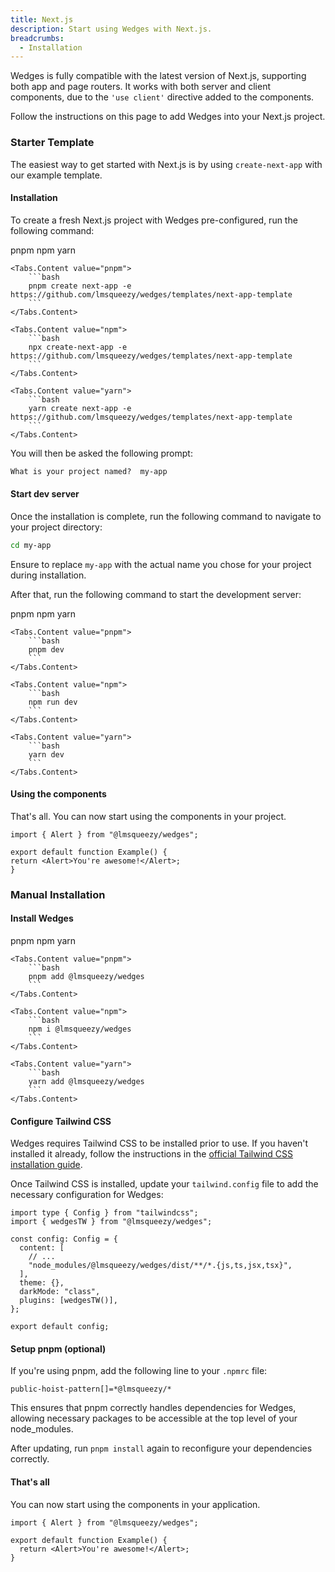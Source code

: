 ```yaml
---
title: Next.js
description: Start using Wedges with Next.js.
breadcrumbs:
  - Installation
---
```


Wedges is fully compatible with the latest version of Next.js, supporting both app and page routers. It works with both server and client components, due to the `'use client'` directive added to the components.

Follow the instructions on this page to add Wedges into your Next.js project.

### Starter Template

The easiest way to get started with Next.js is by using `create-next-app` with our example template.

<Steps>

#### Installation

To create a fresh Next.js project with Wedges pre-configured, run the following command:

<Tabs variant='underlined' defaultValue='pnpm'>
    <Tabs.List>
        <Tabs.Trigger value="pnpm">pnpm</Tabs.Trigger>
        <Tabs.Trigger value="npm">npm</Tabs.Trigger>
        <Tabs.Trigger value="yarn">yarn</Tabs.Trigger>
    </Tabs.List>

    <Tabs.Content value="pnpm">
        ```bash
        pnpm create next-app -e https://github.com/lmsqueezy/wedges/templates/next-app-template
        ```
    </Tabs.Content>

    <Tabs.Content value="npm">
        ```bash
        npx create-next-app -e https://github.com/lmsqueezy/wedges/templates/next-app-template
        ```
    </Tabs.Content>

    <Tabs.Content value="yarn">
        ```bash
        yarn create next-app -e https://github.com/lmsqueezy/wedges/templates/next-app-template
        ```
    </Tabs.Content>
</Tabs>

You will then be asked the following prompt:

```txt showLineNumbers
What is your project named?  my-app
```

#### Start dev server

Once the installation is complete, run the following command to navigate to your project directory:

```bash /my-app/
cd my-app
```

Ensure to replace `my-app` with the actual name you chose for your project during installation.

After that, run the following command to start the development server:

<Tabs variant='underlined' defaultValue='pnpm'>
    <Tabs.List>
        <Tabs.Trigger value="pnpm">pnpm</Tabs.Trigger>
        <Tabs.Trigger value="npm">npm</Tabs.Trigger>
        <Tabs.Trigger value="yarn">yarn</Tabs.Trigger>
    </Tabs.List>

    <Tabs.Content value="pnpm">
        ```bash
        pnpm dev
        ```
    </Tabs.Content>

    <Tabs.Content value="npm">
        ```bash
        npm run dev
        ```
    </Tabs.Content>

    <Tabs.Content value="yarn">
        ```bash
        yarn dev
        ```
    </Tabs.Content>
</Tabs>

#### Using the components

That's all. You can now start using the components in your project.

```tsx {1,4} showLineNumbers
import { Alert } from "@lmsqueezy/wedges";

export default function Example() {
return <Alert>You're awesome!</Alert>;
}
```
</Steps>

### Manual Installation

<Steps>

#### Install Wedges

<Tabs variant='underlined' defaultValue='pnpm'>
    <Tabs.List>
        <Tabs.Trigger value="pnpm">pnpm</Tabs.Trigger>
        <Tabs.Trigger value="npm">npm</Tabs.Trigger>
        <Tabs.Trigger value="yarn">yarn</Tabs.Trigger>
    </Tabs.List>

    <Tabs.Content value="pnpm">
        ```bash
        pnpm add @lmsqueezy/wedges
        ```
    </Tabs.Content>

    <Tabs.Content value="npm">
        ```bash
        npm i @lmsqueezy/wedges
        ```
    </Tabs.Content>

    <Tabs.Content value="yarn">
        ```bash
        yarn add @lmsqueezy/wedges
        ```
    </Tabs.Content>
</Tabs>

#### Configure Tailwind CSS

Wedges requires Tailwind CSS to be installed prior to use. If you haven't installed it already, follow the instructions in the <a href="https://tailwindcss.com/docs/installation/" target="_blank" rel='nofollow noreferrer'>official Tailwind CSS installation guide</a>.

Once Tailwind CSS is installed, update your `tailwind.config` file to add the necessary configuration for Wedges:

```tsx {2,7,10,11} title="tailwind.config.ts" showLineNumbers
import type { Config } from "tailwindcss";
import { wedgesTW } from "@lmsqueezy/wedges";

const config: Config = {
  content: [
    // ...
    "node_modules/@lmsqueezy/wedges/dist/**/*.{js,ts,jsx,tsx}",
  ],
  theme: {},
  darkMode: "class",
  plugins: [wedgesTW()],
};

export default config;
```

#### Setup pnpm (optional)

If you're using pnpm, add the following line to your `.npmrc` file:

```
public-hoist-pattern[]=*@lmsqueezy/*
```

This ensures that pnpm correctly handles dependencies for Wedges, allowing necessary packages to be accessible at the top level of your node_modules.

After updating, run `pnpm install` again to reconfigure your dependencies correctly.

#### That's all

You can now start using the components in your application.

```tsx {1,4} showLineNumbers
import { Alert } from "@lmsqueezy/wedges";

export default function Example() {
  return <Alert>You're awesome!</Alert>;
}
```

</Steps>
